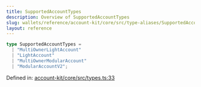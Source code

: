 ```yaml
---
title: SupportedAccountTypes
description: Overview of SupportedAccountTypes
slug: wallets/reference/account-kit/core/src/type-aliases/SupportedAccountTypes
layout: reference
---
```


```ts
type SupportedAccountTypes =
  | "MultiOwnerLightAccount"
  | "LightAccount"
  | "MultiOwnerModularAccount"
  | "ModularAccountV2";
```

Defined in: [account-kit/core/src/types.ts:33](https://github.com/alchemyplatform/aa-sdk/blob/e3c1a23e6e03f44bf2db3afddb97a91b175cba58/account-kit/core/src/types.ts#L33)
